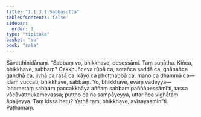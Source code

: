 ```yaml
---
title: "1.1.3.1 Sabbasutta"
tableOfContents: false
sidebar:
  order: 1
type: "tipitaka"
basket: "su"
book: "sala"
---
```



<DynamicBreadcrumb />

<Division number="23" book="sala">

<Paragraph number="63" book="sala">
Sāvatthinidānaṃ. “Sabbaṃ vo, bhikkhave, desessāmi. Taṃ suṇātha. Kiñca, bhikkhave, sabbaṃ? Cakkhuñceva rūpā ca, sotañca saddā ca, ghānañca gandhā ca, jivhā ca rasā ca, kāyo ca phoṭṭhabbā ca, mano ca dhammā ca—  idaṃ vuccati, bhikkhave, sabbaṃ. Yo, bhikkhave, evaṃ vadeyya—  ‘ahametaṃ sabbaṃ paccakkhāya aññaṃ sabbaṃ paññāpessāmī’ti, tassa vācāvatthukamevassa; puṭṭho ca na sampāyeyya, uttariñca vighātaṃ āpajjeyya. Taṃ kissa hetu? Yathā taṃ, bhikkhave, avisayasmin”ti.

</Paragraph>
</Division>

<Paragraph number="64" type="center" book="sala">
Paṭhamaṃ.
</Paragraph>